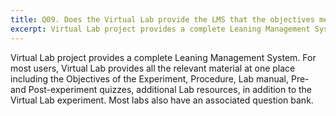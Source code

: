 ```yaml
---
title: Q09. Does the Virtual Lab provide the LMS that the objectives mention?
excerpt: Virtual Lab project provides a complete Leaning Management System. For most users, Virtual Lab provides all the relevant material at one place including the Objectives of the Experiment, Procedure, Lab manual, Pre- and Post-experiment quizzes, additional Lab resources, in addition to the Virtual Lab experiment. Most labs also have an associated question bank.
---
```


Virtual Lab project provides a complete Leaning Management System. For most users, Virtual Lab provides all the relevant material at one place including the Objectives of the Experiment, Procedure, Lab manual, Pre- and Post-experiment quizzes, additional Lab resources, in addition to the Virtual Lab experiment. Most labs also have an associated question bank.
